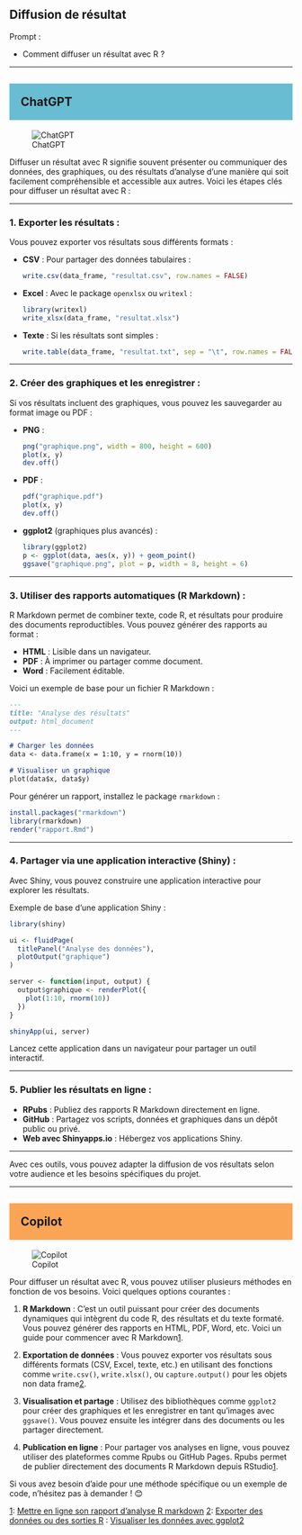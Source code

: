 ## Diffusion de résultat

::: {.callout-note appearance="simple"}
Prompt : 

* Comment diffuser un résultat avec R ? 


:::

----

## ChatGPT {style="background-color: #69bdd2; padding: 20px;"}
![ChatGPT](../img/ChatGPT.PNG)

Diffuser un résultat avec R signifie souvent présenter ou communiquer des données, des graphiques, ou des résultats d’analyse d’une manière qui soit facilement compréhensible et accessible aux autres. Voici les étapes clés pour diffuser un résultat avec R :

---

### 1. **Exporter les résultats** :
Vous pouvez exporter vos résultats sous différents formats :

- **CSV** : Pour partager des données tabulaires :
  ```R
  write.csv(data_frame, "resultat.csv", row.names = FALSE)
  ```

- **Excel** : Avec le package `openxlsx` ou `writexl` :
  ```R
  library(writexl)
  write_xlsx(data_frame, "resultat.xlsx")
  ```

- **Texte** : Si les résultats sont simples :
  ```R
  write.table(data_frame, "resultat.txt", sep = "\t", row.names = FALSE)
  ```

---

### 2. **Créer des graphiques et les enregistrer** :
Si vos résultats incluent des graphiques, vous pouvez les sauvegarder au format image ou PDF :

- **PNG** :
  ```R
  png("graphique.png", width = 800, height = 600)
  plot(x, y)
  dev.off()
  ```

- **PDF** :
  ```R
  pdf("graphique.pdf")
  plot(x, y)
  dev.off()
  ```

- **ggplot2** (graphiques plus avancés) :
  ```R
  library(ggplot2)
  p <- ggplot(data, aes(x, y)) + geom_point()
  ggsave("graphique.png", plot = p, width = 8, height = 6)
  ```

---

### 3. **Utiliser des rapports automatiques (R Markdown)** :
R Markdown permet de combiner texte, code R, et résultats pour produire des documents reproductibles. Vous pouvez générer des rapports au format :

- **HTML** : Lisible dans un navigateur.
- **PDF** : À imprimer ou partager comme document.
- **Word** : Facilement éditable.

Voici un exemple de base pour un fichier R Markdown :

```markdown
---
title: "Analyse des résultats"
output: html_document
---

# Charger les données
data <- data.frame(x = 1:10, y = rnorm(10))

# Visualiser un graphique
plot(data$x, data$y)

```

Pour générer un rapport, installez le package `rmarkdown` :
```R
install.packages("rmarkdown")
library(rmarkdown)
render("rapport.Rmd")
```

---

### 4. **Partager via une application interactive (Shiny)** :
Avec Shiny, vous pouvez construire une application interactive pour explorer les résultats.

Exemple de base d'une application Shiny :
```R
library(shiny)

ui <- fluidPage(
  titlePanel("Analyse des données"),
  plotOutput("graphique")
)

server <- function(input, output) {
  output$graphique <- renderPlot({
    plot(1:10, rnorm(10))
  })
}

shinyApp(ui, server)
```

Lancez cette application dans un navigateur pour partager un outil interactif.

---

### 5. **Publier les résultats en ligne** :
- **RPubs** : Publiez des rapports R Markdown directement en ligne.
- **GitHub** : Partagez vos scripts, données et graphiques dans un dépôt public ou privé.
- **Web avec Shinyapps.io** : Hébergez vos applications Shiny.

---

Avec ces outils, vous pouvez adapter la diffusion de vos résultats selon votre audience et les besoins spécifiques du projet.

----

## Copilot {style="background-color: #faa555; padding: 20px;"}
![Copilot](../img/copilot.PNG)

Pour diffuser un résultat avec R, vous pouvez utiliser plusieurs méthodes en fonction de vos besoins. Voici quelques options courantes :

1. **R Markdown** : C'est un outil puissant pour créer des documents dynamiques qui intègrent du code R, des résultats et du texte formaté. Vous pouvez générer des rapports en HTML, PDF, Word, etc. Voici un guide pour commencer avec R Markdown[1](https://tutorials.migale.inrae.fr/posts/share-your-work/).

2. **Exportation de données** : Vous pouvez exporter vos résultats sous différents formats (CSV, Excel, texte, etc.) en utilisant des fonctions comme `write.csv()`, `write.xlsx()`, ou `capture.output()` pour les objets non data frame[2](https://delladata.fr/exporter-donnees-sorties-r/).

3. **Visualisation et partage** : Utilisez des bibliothèques comme `ggplot2` pour créer des graphiques et les enregistrer en tant qu'images avec `ggsave()`. Vous pouvez ensuite les intégrer dans des documents ou les partager directement.

4. **Publication en ligne** : Pour partager vos analyses en ligne, vous pouvez utiliser des plateformes comme Rpubs ou GitHub Pages. Rpubs permet de publier directement des documents R Markdown depuis RStudio[1](https://tutorials.migale.inrae.fr/posts/share-your-work/).

Si vous avez besoin d'aide pour une méthode spécifique ou un exemple de code, n'hésitez pas à demander ! 😊

[1](https://tutorials.migale.inrae.fr/posts/share-your-work/): [Mettre en ligne son rapport d'analyse R markdown](https://tutorials.migale.inrae.fr/posts/share-your-work/)
[2](https://delladata.fr/exporter-donnees-sorties-r/): [Exporter des données ou des sorties R](https://delladata.fr/exporter-donnees-sorties-r/)
: [Visualiser les données avec ggplot2](https://bing.com/search?q=)